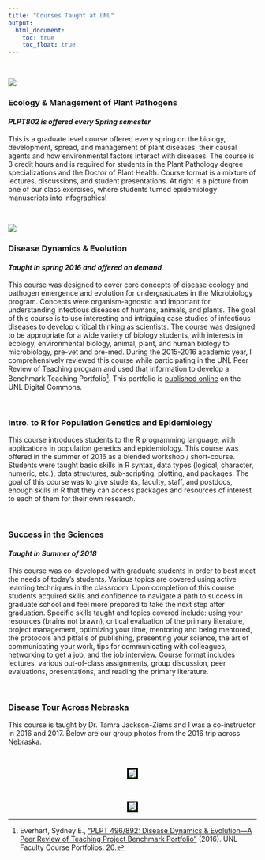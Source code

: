 ```yaml
---
title: "Courses Taught at UNL"
output:
  html_document:
    toc: true
    toc_float: true
---
```


<br>


![](images/GrapeMildewDecisionSupport2.jpg){.custom_image .grow .shadow}


### Ecology & Management of Plant Pathogens 
#### *PLPT802 is offered every Spring semester*

This is a graduate level course offered every spring on the biology, development, spread, and management of plant diseases, their causal agents and how environmental factors interact with diseases. The course is 3 credit hours and is required for students in the Plant Pathology degree specializations and the Doctor of Plant Health. Course format is a mixture of lectures, discussions, and student presentations. At right is a picture from one of our class exercises, where students turned epidemiology manuscripts into infographics!

<br>

![](images/DiseaseDynamicsEvolution.png){.custom_image .grow .shadow}

### Disease Dynamics & Evolution
#### *Taught in spring 2016 and offered on demand*

This course was designed to cover core concepts of disease ecology and pathogen emergence and evolution for undergraduates in the Microbiology program. Concepts were organism-agnostic and important for understanding infectious diseases of humans, animals, and plants. The goal of this course is to use interesting and intriguing case studies of infectious diseases to develop critical thinking as scientists. The course was designed to be appropriate for a wide variety of biology students, with interests in ecology, environmental biology, animal, plant, and human biology to microbiology, pre-vet and pre-med.  During the 2015-2016 academic year, I comprehensively reviewed this course while participating in the UNL Peer Review of Teaching program and used that information to develop a Benchmark Teaching Portfolio[^1]. This portfolio is <a href="http://digitalcommons.unl.edu/prtunl/20"> published online</a> on the UNL Digital Commons.  

<br>

### Intro. to R for Population Genetics and Epidemiology
This course introduces students to the R programming language, with applications in population genetics and epidemiology. This course was offered in the summer of 2016 as a blended workshop / short-course. Students were taught basic skills in R syntax, data types (logical, character, numeric, etc.), data structures, sub-scripting, plotting, and packages. The goal of this course was to give students, faculty, staff, and postdocs, enough skills in R that they can access packages and resources of interest to each of them for their own research. 

<br> 

### Success in the Sciences
#### *Taught in Summer of 2018*

This course was co-developed with graduate students in order to best meet the needs of today's students. Various topics are covered using active learning techniques in the classroom. Upon completion of this course students  acquired skills and confidence to navigate a path to success in graduate school and feel more prepared to take the next step after graduation. Specific skills taught and topics covered include: using your resources (brains not brawn), critical evaluation of the primary literature, project management, optimizing your time, mentoring and being mentored, the protocols and pitfalls of publishing, presenting your science, the art of communicating your work, tips for communicating with colleagues, networking to get a job, and the job interview. Course format includes lectures, various out-of-class assignments, group discussion, peer evaluations, presentations, and reading the primary literature. 

<br>

### Disease Tour Across Nebraska
This course is taught by Dr. Tamra Jackson-Ziems and I was a co-instructor in 2016 and 2017. Below are our group photos from the 2016 trip across Nebraska.

<center>

<br>

<img style="border: 3px solid black; width: auto; height: auto; max-width: 700px;" src="images/DiseaseTour1.jpg">

<br>

<img style="border: 3px solid black; width: auto; height: auto; max-width: 700px;" src="images/DiseaseTour2.jpg">

</center>

[^1]: Everhart, Sydney E., <a href="http://digitalcommons.unl.edu/prtunl/20"> "PLPT 496/892: Disease Dynamics & Evolution—A Peer Review of Teaching Project Benchmark Portfolio"</a> (2016). UNL Faculty Course Portfolios. 20.
